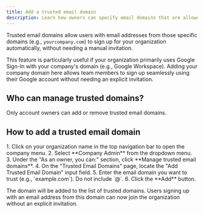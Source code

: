 ```yaml
---
title: Add a trusted email domain
description: Learn how owners can specify email domains that are allowed to sign up for your organization.
---
```



Trusted email domains allow users with email addresses from those specific domains (e.g., `yourcompany.com`) to sign up for your organization automatically, without needing a manual invitation.

<Aside type="note" title="Tip for Google Sign-In Users">
This feature is particularly useful if your organization primarily uses Google Sign-In with your company's domain (e.g., Google Workspace). Adding your company domain here allows team members to sign up seamlessly using their Google account without needing an explicit invitation.
</Aside>

## Who can manage trusted domains?

Only account owners can add or remove trusted email domains.

## How to add a trusted email domain

<Steps>
1.  Click on your organization name in the top navigation bar to open the company menu.
2.  Select **Company Admin** from the dropdown menu.
3.  Under the "As an owner, you can:" section, click **Manage trusted email domains**.
4.  On the "Trusted Email Domains" page, locate the "Add Trusted Email Domain" input field.
5.  Enter the email domain you want to trust (e.g., `example.com`). Do not include `@`.
6.  Click the **Add** button.
</Steps>

The domain will be added to the list of trusted domains. Users signing up with an email address from this domain can now join the organization without an explicit invitation.
